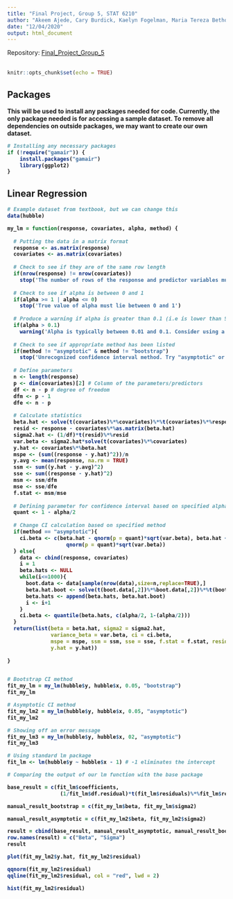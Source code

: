 ```yaml
---
title: "Final Project, Group 5, STAT 6210"
author: "Akeem Ajede, Cary Burdick, Kaelyn Fogelman, Maria Tereza Bethonico Terra"
date: "12/04/2020"
output: html_document
---
```

Repository: [Final_Project_Group_5](https://github.com/AU-R-Programming/Final_Project_Group_5)
\
\
```r
knitr::opts_chunk$set(echo = TRUE)
```

## Packages
<div class="alert alert-warning">
  <strong>This will be used to install any packages needed for code. Currently, the only package needed is for accessing a sample dataset. To remove all dependencies on outside packages, we may want to create our own dataset.
</div>
```r

# Installing any necessary packages
if (!require("gamair")) {
    install.packages("gamair")
    library(ggplot2)
}

```



## Linear Regression

```r

# Example dataset from textbook, but we can change this
data(hubble)

my_lm = function(response, covariates, alpha, method) {
  
  # Putting the data in a matrix format
  response <- as.matrix(response)
  covariates <- as.matrix(covariates)
  
  # Check to see if they are of the same row length
  if(nrow(response) != nrow(covariates)) 
    stop('The number of rows of the response and predictor variables must be equal.')
  
  # Check to see if alpha is between 0 and 1
  if(alpha >= 1 | alpha <= 0) 
    stop('True value of alpha must lie between 0 and 1')
  
  # Produce a warning if alpha is greater than 0.1 (i.e is lower than 90% confidence interval)
  if(alpha > 0.1) 
    warning('Alpha is typically between 0.01 and 0.1. Consider using a different alpha value')
  
  # Check to see if appropriate method has been listed
  if(method != "asymptotic" & method != "bootstrap") 
    stop('Unrecognized confidence interval method. Try "asymptotic" or "bootstrap".')
  
  # Define parameters
  n <- length(response)
  p <- dim(covariates)[2] # Column of the parameters/predictors
  df <- n - p # degree of freedom
  dfm <- p - 1
  dfe <- n - p
  
  # Calculate statistics
  beta.hat <- solve(t(covariates)%*%covariates)%*%t(covariates)%*%response
  resid <- response - covariates%*%as.matrix(beta.hat) 
  sigma2.hat <- (1/df)*t(resid)%*%resid
  var.beta <- sigma2.hat*solve(t(covariates)%*%covariates)
  y.hat <- covariates%*%beta.hat
  mspe <- (sum((response - y.hat)^2))/n
  y.avg <- mean(response, na.rm = TRUE)
  ssm <- sum((y.hat - y.avg)^2)
  sse <- sum((response - y.hat)^2)
  msm <- ssm/dfm
  mse <- sse/dfe
  f.stat <- msm/mse
  
  # Defining parameter for confidence interval based on specified alpha
  quant <- 1 - alpha/2
  
  # Change CI calculation based on specified method
  if(method == "asymptotic"){
    ci.beta <- c(beta.hat - qnorm(p = quant)*sqrt(var.beta), beta.hat + 
                   qnorm(p = quant)*sqrt(var.beta))
  } else{
    data <- cbind(response, covariates)
    i = 1
    beta.hats <- NULL
    while(i<=1000){
      boot.data <- data[sample(nrow(data),size=n,replace=TRUE),]
      beta.hat.boot <- solve(t(boot.data[,2])%*%boot.data[,2])%*%t(boot.data[,2])%*%boot.data[,1]
      beta.hats <- append(beta.hats, beta.hat.boot)
      i <- i+1
    }
    ci.beta <- quantile(beta.hats, c(alpha/2, 1-(alpha/2))) 
  }
  return(list(beta = beta.hat, sigma2 = sigma2.hat, 
              variance_beta = var.beta, ci = ci.beta,
              mspe = mspe, ssm = ssm, sse = sse, f.stat = f.stat, residual = resid,
              y.hat = y.hat))
  
}


# Bootstrap CI method
fit_my_lm = my_lm(hubble$y, hubble$x, 0.05, "bootstrap")
fit_my_lm

# Asymptotic CI method
fit_my_lm2 = my_lm(hubble$y, hubble$x, 0.05, "asymptotic")
fit_my_lm2

# Showing off an error message
fit_my_lm3 = my_lm(hubble$y, hubble$x, 02, "asymptotic")
fit_my_lm3

# Using standard lm package
fit_lm <- lm(hubble$y ~ hubble$x - 1) # -1 eliminates the intercept


```





```r

# Comparing the output of our lm function with the base package

base_result = c(fit_lm$coefficients, 
                 (1/fit_lm$df.residual)*t(fit_lm$residuals)%*%fit_lm$residuals)

manual_result_bootstrap = c(fit_my_lm$beta, fit_my_lm$sigma2)

manual_result_asymptotic = c(fit_my_lm2$beta, fit_my_lm2$sigma2)

result = cbind(base_result, manual_result_asymptotic, manual_result_bootstrap)
row.names(result) = c("Beta", "Sigma")
result

```





```r

plot(fit_my_lm2$y.hat, fit_my_lm2$residual)

qqnorm(fit_my_lm2$residual)
qqline(fit_my_lm2$residual, col = "red", lwd = 2)

hist(fit_my_lm2$residual)



```

